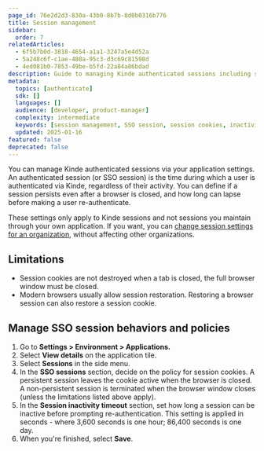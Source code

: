 ```yaml
---
page_id: 76e2d2d3-830a-43b0-8b7b-8d0b0316b776
title: Session management
sidebar:
  order: 7
relatedArticles:
  - 6f5b7b0d-3818-4654-a1a1-3247a5e4d52a 
  - 5a248c6f-c1ae-480a-95c3-d3c69c81598d
  - 4ed081b0-7853-49be-b5fd-22a84a86bdad
description: Guide to managing Kinde authenticated sessions including session persistence, inactivity timeouts, and browser session behavior.
metadata:
  topics: [authenticate]
  sdk: []
  languages: []
  audience: [developer, product-manager]
  complexity: intermediate
  keywords: [session management, SSO session, session cookies, inactivity timeout, browser session]
  updated: 2025-01-16
featured: false
deprecated: false
---
```


You can manage Kinde authenticated sessions via your application settings. An authenticated session (or SSO session) is the time during which a user is authenticated via Kinde, regardless of their activity. You can define if a session persists even after a browser is closed, and how long can lapse before making a user re-authenticate.

These settings only apply to Kinde sessions and not sessions you maintain through your own application.
If you want, you can [change session settings for an organization](/authenticate/manage-authentication/session-management-per-organization/), without affecting other organizations. 

## Limitations

- Session cookies are not destroyed when a tab is closed, the full browser window must be closed.
- Modern browsers usually allow session restoration. Restoring a browser session can also restore a session cookie.

## Manage SSO session behaviors and policies

1. Go to **Settings > Environment > Applications.**
2. Select **View details** on the application tile.
3. Select **Sessions** in the side menu.
4. In the **SSO sessions** section, decide on the policy for session cookies. A persistent session leaves the cookie active when the browser is closed. A non-persistent session is terminated when the browser window closes (unless the limitations listed above apply). 
5. In the **Session inactivity timeout** section, set how long a session can be inactive before prompting re-authentication. This setting is applied in seconds - where 3,600 seconds is one hour; 86,400 seconds is one day.
6. When you're finished, select **Save**.
